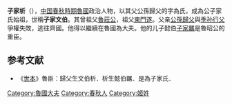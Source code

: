 {{模板:Infobox 先秦人物
|名稱=子家析
|姓=[[姬姓|姬]]
|氏=[[子家氏|子家氏]]
|名=析
|字=
|别名=子家文伯
|别字=
|諡号=文
|官位=
|時代=春秋
|國家=魯國
|身份=[[魯國|魯國]]卿
|出生日期=
|逝世日期=
|父=[[公孫歸父|公孫歸父]]
|子女=[[子家懿伯|子家懿伯]][[子家羈|子家羈]]
}}
'''子家析'''（{{bd|？||？||catIdx=Z子家}}），[[中国|中国]][[春秋時期|春秋時期]][[魯國|魯國]]政治人物，以其父公孫歸父的字為氏，成為公子家氏始祖，世稱'''子家文伯'''。其曾祖父[[魯莊公|魯莊公]]，祖父[[東門遂|東門遂]]。父亲[[公孫歸父|公孫歸父]]與[[季孙行父|季孙行父]]爭權失敗，逃往齊國。他得以繼續在魯國為大夫。他的儿子懿伯[[子家羈|子家羈]]是魯昭公的重臣。
{{start box}}
{{s-before|[[公孫歸父|公孫歸父]]}}
{{s-title|[[魯國|魯國]]子家氏|前6世纪中期}}
{{s-after|[[子家羈|子家羈]]}}
{{end box}}

==参考文献==
*《[[世本|世本]]》魯臣：歸父生文伯析．析生懿伯羈．是為子家氏．
[[Category:魯國大夫|Category:魯國大夫]]
[[Category:春秋人|Category:春秋人]]
[[Category:姬姓|Category:姬姓]]